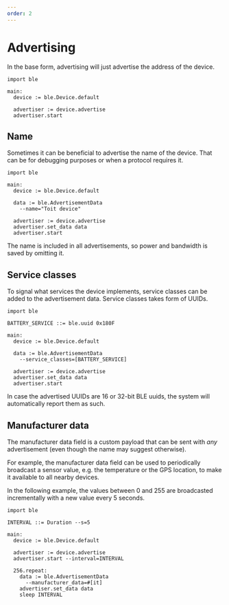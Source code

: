 ```yaml
---
order: 2
---
```


# Advertising

In the base form, advertising will just advertise the address of the device.

```toit
import ble

main:
  device := ble.Device.default

  advertiser := device.advertise
  advertiser.start
```

## Name

Sometimes it can be beneficial to advertise the name of the device. That can be for debugging purposes or when a protocol requires it.

```toit
import ble

main:
  device := ble.Device.default

  data := ble.AdvertisementData
    --name="Toit device"

  advertiser := device.advertise
  advertiser.set_data data
  advertiser.start
```

The name is included in all advertisements, so power and bandwidth is saved by omitting it.

## Service classes

To signal what services the device implements, service classes can be added to the advertisement data. Service classes takes form of UUIDs.

```toit
import ble

BATTERY_SERVICE ::= ble.uuid 0x180F

main:
  device := ble.Device.default

  data := ble.AdvertisementData
    --service_classes=[BATTERY_SERVICE]

  advertiser := device.advertise
  advertiser.set_data data
  advertiser.start
```

<Note type="info">

In case the advertised UUIDs are 16 or 32-bit BLE uuids, the system will automatically report them as such.

</Note>

## Manufacturer data

The manufacturer data field is a custom payload that can be sent with _any_ advertisement (even though the name may suggest otherwise).

For example, the manufacturer data field can be used to periodically broadcast a sensor value, e.g. the temperature or the GPS location, to make it available to all nearby devices.

In the following example, the values between 0 and 255 are broadcasted incrementally with a new value every 5 seconds.

```toit
import ble

INTERVAL ::= Duration --s=5

main:
  device := ble.Device.default

  advertiser := device.advertise
  advertiser.start --interval=INTERVAL

  256.repeat:
    data := ble.AdvertisementData
      --manufacturer_data=#[it]
    advertiser.set_data data
    sleep INTERVAL
```
